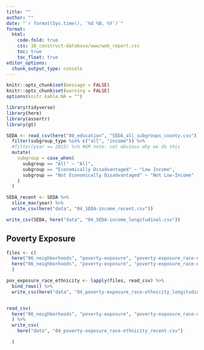 ```yaml
---
title: ""
author: ""
date: "`r format(Sys.time(), '%d %B, %Y')`"
format:
  html:
    code-fold: true
    css: 10_construct-database/www/web_report.css
    toc: true
    toc_float: true
editor_options: 
  chunk_output_type: console
---
```


<style>
@import url('https://fonts.googleapis.com/css?family=Lato&display=swap');
</style>

<link rel="stylesheet" href="//fonts.googleapis.com/css?family=Lato" />

```r
knitr::opts_chunk$set(message = FALSE)
knitr::opts_chunk$set(warning = FALSE)
options(knitr.kable.NA = "")

```

```r
library(tidyverse)
library(here)
library(assertr)
library(gt)

```



<!-- Gm note: environmental index is updated to have subgroups by race share  -->
<!-- ## Environmental  -->

<!-- ```{r} -->
<!-- read_csv(here("06_neighborhoods", "environment", "enviro_poverty.csv"), guess_max = 5000) %>% -->
<!--   mutate( -->
<!--     subgroup = recode( -->
<!--       subgroup, -->
<!--       `High Poverty` = "High Poverty Tracts", -->
<!--       `Not High Poverty` = "Not High Poverty Tracts" -->
<!--     ) -->
<!--   ) %>% -->
<!--   write_csv(here("data", "environmental-exposure_poverty.csv")) -->

<!-- ``` -->

```r
SEDA <- read_csv(here("08_education", "SEDA_all_subgroups_county.csv")) %>%
  filter(subgroup_type %in% c("all", "income")) %>%
  #filter(year == 2015) %>% #GM note: not obvious why we do this 
  mutate(
    subgroup = case_when(
      subgroup == "All" ~ "All",
      subgroup == "Economically Disadvantaged" ~ "Low Income",
      subgroup == "Not Economically Disadvantaged" ~ "Not Low-Income"
    )
  )

SEDA_recent <- SEDA %>%
  slice_max(year) %>%
  write_csv(here("data", "04_SEDA-income_recent.csv"))

write_csv(SEDA, here("data", "04_SEDA-income_longitudinal.csv"))
```

## Poverty Exposure

```r
files <- c(
  here("06_neighborhoods", "poverty-exposure", "poverty-exposure_race-ethnicity_county_2018.csv"),
  here("06_neighborhoods", "poverty-exposure", "poverty-exposure_race-ethnicity_county_2021.csv")
  )

pov_exposure_race_ethnicity <- lapply(files, read_csv) %>%
  bind_rows() %>%
  write_csv(here("data", "04_poverty-exposure_race-ethnicity_longitudinal.csv"))


read_csv(  
  here("06_neighborhoods", "poverty-exposure", "poverty-exposure_race-ethnicity_county_2021.csv")
  ) %>%
  write_csv(
    here("data", "04_poverty-exposure_race-ethnicity_recent.csv")

  )

```




